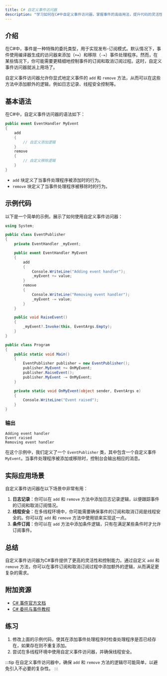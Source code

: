 ```yaml
---
title: C# 自定义事件访问器
description: "学习如何在C#中自定义事件访问器，掌握事件的高级用法，提升代码的灵活性和可维护性。"
---
```


## 介绍

在C#中，事件是一种特殊的委托类型，用于实现发布-订阅模式。默认情况下，事件使用编译器生成的访问器来添加（`+=`）和移除（`-=`）事件处理程序。然而，在某些情况下，你可能需要更精细地控制事件的订阅和取消订阅过程。这时，自定义事件访问器就派上用场了。

自定义事件访问器允许你显式地定义事件的 `add` 和 `remove` 方法，从而可以在这些方法中添加额外的逻辑，例如日志记录、线程安全控制等。

## 基本语法

在C#中，自定义事件访问器的语法如下：

```csharp
public event EventHandler MyEvent
{
    add
    {
        // 自定义添加逻辑
    }
    remove
    {
        // 自定义移除逻辑
    }
}
```

- `add` 块定义了当事件处理程序被添加时的行为。
- `remove` 块定义了当事件处理程序被移除时的行为。

## 示例代码

以下是一个简单的示例，展示了如何使用自定义事件访问器：

```csharp
using System;

public class EventPublisher
{
    private EventHandler _myEvent;

    public event EventHandler MyEvent
    {
        add
        {
            Console.WriteLine("Adding event handler");
            _myEvent += value;
        }
        remove
        {
            Console.WriteLine("Removing event handler");
            _myEvent -= value;
        }
    }

    public void RaiseEvent()
    {
        _myEvent?.Invoke(this, EventArgs.Empty);
    }
}

public class Program
{
    public static void Main()
    {
        EventPublisher publisher = new EventPublisher();
        publisher.MyEvent += OnMyEvent;
        publisher.RaiseEvent();
        publisher.MyEvent -= OnMyEvent;
    }

    private static void OnMyEvent(object sender, EventArgs e)
    {
        Console.WriteLine("Event raised");
    }
}
```

### 输出

```
Adding event handler
Event raised
Removing event handler
```

在这个示例中，我们定义了一个 `EventPublisher` 类，其中包含一个自定义事件 `MyEvent`。当事件处理程序被添加或移除时，控制台会输出相应的消息。

## 实际应用场景

自定义事件访问器在以下场景中非常有用：

1. **日志记录**：你可以在 `add` 和 `remove` 方法中添加日志记录逻辑，以便跟踪事件的订阅和取消订阅情况。
2. **线程安全**：在多线程环境中，你可能需要确保事件的订阅和取消订阅是线程安全的。你可以在 `add` 和 `remove` 方法中使用锁来实现这一点。
3. **条件订阅**：你可以在 `add` 方法中添加条件逻辑，只有在满足某些条件时才允许订阅事件。

## 总结

自定义事件访问器为C#事件提供了更高的灵活性和控制能力。通过自定义 `add` 和 `remove` 方法，你可以在事件订阅和取消订阅过程中添加额外的逻辑，从而满足更复杂的需求。

## 附加资源

- [C# 事件官方文档](https://learn.microsoft.com/zh-cn/dotnet/csharp/programming-guide/events/)
- [C# 委托与事件教程](https://www.tutorialsteacher.com/csharp/csharp-event)

## 练习

1. 修改上面的示例代码，使其在添加事件处理程序时检查处理程序是否已经存在，如果存在则不重复添加。
2. 尝试在多线程环境中使用自定义事件访问器，并确保线程安全。

:::tip
在自定义事件访问器中，确保 `add` 和 `remove` 方法的逻辑尽可能简单，以避免引入不必要的复杂性。
:::